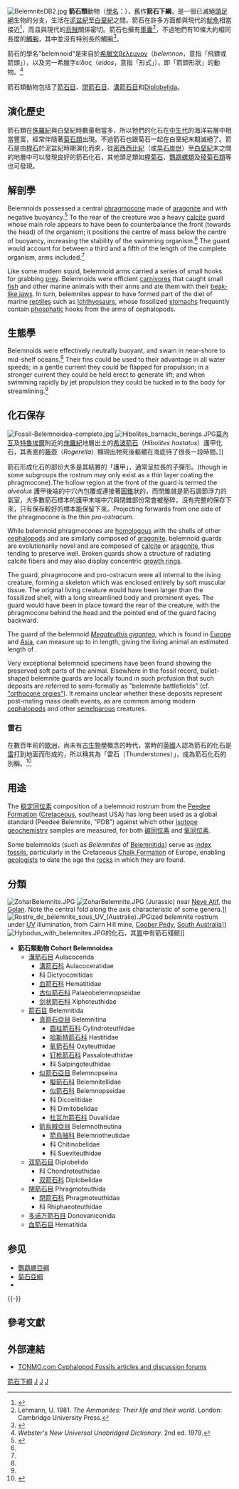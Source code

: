 {{Translating|英語維基百科||time=2018-08-15T02:39:08+00:00}} 
{{Automatic Taxobox
| taxon = Belemnoidea
| authority = Zittel, 1895
| name = 箭石下綱<br />Belemnoidea
| status = 化石
| fossil_range = {{fossil range|earliest=410|339|66}}[[石炭纪|石炭纪]]–[[白垩纪|白垩纪]]
| image = Phragmoteuthis conocauda.JPG
| image_caption = 保存完好的[[閉箭石|閉箭石]]（''Phragmoteuthis conocauda''）化石，顯現出完整的[[外套膜|外套膜]]輪廓及觸腕
| subdivision_ranks = [[目_(生物)|目]]
| subdivision = 
*†[[溝箭石目|溝箭石目]] Aulacocerida
*†[[閉箭石目|閉箭石目]] Phragmoteuthida
*†[[箭石目|箭石目]] Belemnitida
*†[[双箭石目|双箭石目]] Diplobelida
*†[[多诺万箭石目|多诺万箭石目]] Donovaniconida
*†[[血箭石目|血箭石目]] Hematitida
}}
[[Image:BelemniteDB2.jpg|thumb]] 
'''箭石類'''動物（[[學名|學名]]：{{lang|la|'''Belemnoidea'''}}），舊作'''箭石下綱'''，是一個已滅絕[[頭足綱|頭足綱]]生物的分支，生活在[[泥盆紀|泥盆紀]]至[[白堊紀|白堊紀]]之間。箭石在許多方面都與現代的[[魷魚|魷魚]]相當接近<ref>{{cite journal|title=The Middle Eocene Belosaepia ungula (Cephalopoda: Coleoida) from Texas: structure, ontogeny and function|journal=Journal of Paleontology|url=https://www.cambridge.org/core/journals/journal-of-paleontology/article/middle-eocene-belosaepia-ungula-cephalopoda-coleoida-from-texas-structure-ontogeny-and-function/EC5F6450ED5FC7FA43696F93937FA3B4|date=2010/03|volume=84|issue=2|doi=10.1666/09-018r.1|pages=267–287|issn=0022-3360|language=en|accessdate=2018-04-02|author=Thomas E. Yancey, Christopher L. Garvie, Mary Wicksten|archive-date=2018-06-12|archive-url=https://web.archive.org/web/20180612210607/https://www.cambridge.org/core/journals/journal-of-paleontology/article/middle-eocene-belosaepia-ungula-cephalopoda-coleoida-from-texas-structure-ontogeny-and-function/EC5F6450ED5FC7FA43696F93937FA3B4|dead-url=no}}</ref>，而且與現代的[[烏賊|烏賊]]關係密切。箭石也擁有[[墨囊|墨囊]]<ref>Lehmann, U. 1981. ''The Ammonites: Their life and their world''. London: Cambridge University Press.</ref>，不過牠們有10條大約相同長度的[[觸腕|觸腕]]，其中並沒有特別長的觸腕<ref>{{cite journal|url=http://doi.wiley.com/10.1111/j.0031-0239.2004.00395.x|pages=983–998|title=The Jurassic Belemnite Suborder Belemnotheutina|journal=Palaeontology|volume=47|issue=4|date=2004-07-01|issn=1475-4983|language=en|accessdate=2018-04-02|doi=10.1111/j.0031-0239.2004.00395.x|author=Peter Doyle, Emma V. Shakides}}</ref>。

箭石的學名"belemnoid"是來自於[[希臘文|希臘文]]βέλεμνον（''belemnon''，意指「飛鏢或箭頭」），以及另一希臘字είδος（''eidos''，意指「形式」），即「箭頭形狀」的動物。<ref>''Webster's New Universal Unabridged Dictionary.'' 2nd ed. 1979.</ref>

箭石類動物包括了[[箭石目|箭石目]]、[[閉箭石目|閉箭石目]]、[[溝箭石目|溝箭石目]]和[[Diplobelida|Diplobelida]]。

== 演化歷史 ==
箭石類在[[侏羅紀|侏羅紀]]與白堊紀時數量相當多，所以牠們的化石在[[中生代|中生代]]的海洋岩層中相當豐富，經常伴隨著[[菊石類|菊石類]]出現。不過箭石也跟菊石一起在白堊紀末期滅絕了。箭石是由[[桿石目|桿石]]於泥盆紀時期演化而來，從[[密西西比紀|密西西比紀]]（或[[早石炭世|早石炭世]]）至[[白堊紀|白堊紀]]末之間的地層中可以發現良好的箭石化石，其他頭足類如[[桿菊石|桿菊石]]、[[鸚鵡螺亞綱|鸚鵡螺類]]及[[稜菊石目|稜菊石類]]等也可發現。

== 解剖學 ==
Belemnoids possessed a central [[phragmocone|phragmocone]] made of [[aragonite|aragonite]] and with negative buoyancy.<ref name=Monks1996>{{cite journal|title=The Function of the Belemnite Guard|journal=Paläontologische Zeitschrift|doi=10.1007/bf02988082|url=https://link.springer.com/article/10.1007/BF02988082|date=1996-11-01|volume=70|issue=3-4|language=en|pages=425|issn=0031-0220|accessdate=2018-04-02|author=Neale Monks, J. David Hardwick, Andrew S. Gale|archive-date=2019-10-17|archive-url=https://web.archive.org/web/20191017184758/https://link.springer.com/article/10.1007%2FBF02988082|dead-url=no}}</ref>  To the rear of the creature was a heavy [[calcite|calcite]] guard whose main role appears to have been to counterbalance the front (towards the head) of the organism; it positions the centre of mass below the centre of buoyancy, increasing the stability of the swimming organism.<ref name=Monks1996/>  The guard would account for between a third and a fifth of the length of the complete organism, arms included.<ref name=Monks1996/>

Like some modern squid, belemnoid arms carried a series of small hooks for grabbing [[prey|prey]]. Belemnoids were efficient [[carnivore|carnivore]]s that caught small [[fish|fish]] and other marine animals with their arms and ate them with their [[cephalopod_beak|beak-like jaws]]. In turn, belemnites appear to have formed part of the diet of marine [[reptile|reptile]]s such as [[Ichthyosaur|Ichthyosaur]]s, whose fossilized [[stomach|stomach]]s frequently contain [[Phosphate_minerals|phosphatic]] hooks from the arms of cephalopods.

== 生態學 ==
Belemnoids were effectively neutrally buoyant, and swam in near-shore to mid-shelf oceans.<ref name=Monks1996/>  Their fins could be used to their advantage in all water speeds; in a gentle current they could be flapped for propulsion; in a stronger current they could be held erect to generate lift; and when swimming rapidly by jet propulsion they could be tucked in to the body for streamlining.<ref name=Monks1996/>

== 化石保存 ==
[[File:Fossil-Belemnoidea-complete.jpg|thumb]]
[[File:Hibolites_barnacle_borings.JPG|thumb]][[莫內瓦|莫內瓦]]及[[特魯埃爾|特魯埃爾]]附近的[[侏羅紀|侏羅紀]]地層出土的[[希波箭石|希波箭石]]（''Hibolites hastatus''）護甲化石，其表面的[[藤壺|藤壺]]{{tsl|en|Rogerella|袋狀鑽孔跡}}（''Rogerella''）顯現出牠死後軀體在海底待了很長一段時間。]]

箭石形成化石的部份大多是其結實的「護甲」，通常呈拉長的子彈形。(though in some subgroups the rostrum may only exist as a thin layer coating the phragmocone).The hollow region at the front of the guard is termed the ''alveolus'' 護甲後端的中穴內包覆或連接著[[圓錐|圓錐]]狀的{{tsl|en|Phragmocone|閉錐}}，而閉錐就是箭石調節浮力的氣室，大多數箭石標本的護甲末端中穴與閉錐部份常會被壓碎，沒有完整的保存下來，只有保存較好的標本能保留下來。Projecting forwards from one side of the phragmocone is the thin ''pro-ostracum''.

While belemnoid phragmocones are [[Homology_(biology)|homologous]] with the shells of other [[cephalopods|cephalopods]] and are similarly composed of [[aragonite|aragonite]], belemnoid guards are evolutionarily novel and are composed of [[calcite|calcite]] or [[aragonite|aragonite]], thus tending to preserve well. Broken guards show a structure of radiating calcite fibers and may also display concentric [[growth_rings|growth rings]].

The guard, phragmocone and pro-ostracum were all internal to the living creature, forming a skeleton which was enclosed entirely by soft muscular tissue. The original living creature would have been larger than the fossilized shell, with a long streamlined body and prominent eyes. The guard would have been in place toward the rear of the creature, with the phragmocone behind the head and the pointed end of the guard facing backward.

The guard of the belemnoid ''[[Megateuthis_gigantea|Megateuthis gigantea]]'', which is found in [[Europe|Europe]] and [[Asia|Asia]], can measure up to {{convert|46|cm}} in length, giving the living animal an estimated length of {{convert|3|m|ft}}.

Very exceptional belemnoid specimens have been found showing the preserved soft parts of the animal.  Elsewhere in the fossil record, bullet-shaped belemnite guards are locally found in such profusion that such deposits are referred to semi-formally as "belemnite battlefields" (cf. [[orthoceras|"orthocone orgies"]]).  It remains unclear whether these deposits represent post-mating mass death events, as are common among modern [[cephalopods|cephalopods]] and other [[semelparous|semelparous]] creatures.

=== 雷石 ===
在數百年前的[[歐洲|歐洲]]，尚未有[[古生物學|古生物學]]概念的時代，當時的[[英國|英國]]人認為箭石的化石是[[雷|雷]]打到地面而形成的，所以稱其為「雷石（Thunderstones）」，成為箭石化石的別稱。<ref>{{cite web
 |url          = http://www.ucmp.berkeley.edu/taxa/inverts/mollusca/cephalopoda.php
 |title        = The Cephalopoda: Squids, octopuses, nautilus, and ammonites
 |last         = Vendetti
 |first        = Jan
 |year         = 2006
 |publisher    = UC Berkeley
 |accessdate   = 2013-06-07
 |archive-date = 2018-01-03
 |archive-url  = https://web.archive.org/web/20180103171016/http://www.ucmp.berkeley.edu/taxa/inverts/mollusca/cephalopoda.php
 |dead-url     = no
}}</ref>

== 用途 ==
The [[稳定同位素|稳定同位素]] composition of a belemnoid rostrum from the [[Peedee_Formation|Peedee Formation]] ([[Cretaceous|Cretaceous]], southeast USA) has long been used as a global standard (Peedee Belemnite, "PDB") against which other [[isotope_geochemistry|isotope geochemistry]] samples are measured, for both [[碳同位素|碳同位素]] and [[氧同位素|氧同位素]].

Some belemnoids (such as ''Belemnites'' of [[Belemnitida|Belemnitida]]) serve as [[index_fossil|index fossil]]s, particularly in the Cretaceous [[Chalk_Formation|Chalk Formation]] of Europe, enabling [[geologist|geologist]]s to date the age the [[rock_(geology)|rocks]] in which they are found.

== 分類 ==
[[Image:ZoharBelemnite.JPG|thumb]]
[[Image:ZoharBelemnite.JPG|thumb]] (Jurassic) near [[Neve_Atif|Neve Atif]], the [[Golan|Golan]]. Note the central fold along the axis characteristic of some genera.]]
[[File:Rostre_de_bélemnite_sous_UV_(Australie).JPG|thumb]]ized belemnite rostrum under [[ultraviolet|UV]] illumination, from Cairn Hill mine, [[Coober_Pedy|Coober Pedy]], [[South_Australia|South Australia]]]]
[[File:Hybodus_with_belemnites.JPG|thumb]]的化石，其[[胃|胃]]中有箭石殘骸]]

*'''箭石類動物 Cohort Belemnoidea'''
** [[溝箭石目|溝箭石目]] Aulacocerida
*** [[溝箭石科|溝箭石科]] Aulacoceratidae
*** 科 Dictyoconitidae
*** [[血箭石科|血箭石科]] Hematitidae
*** [[古似箭石科|古似箭石科]] Palaeobelemnopseidae
*** [[剑状箭石科|剑状箭石科]] Xiphoteuthidae
** [[箭石目|箭石目]] Belemnitida
*** [[真箭石亞目|真箭石亞目]] Belemnitina
**** [[圆柱箭石科|圆柱箭石科]] Cylindroteuthidae
**** [[哈斯特箭石科|哈斯特箭石科]] Hastitidae
**** [[氧箭石科|氧箭石科]] Oxyteuthidae
**** [[钉枪箭石科|钉枪箭石科]] Passaloteuthidae
**** 科 Salpingoteuthidae
*** [[似箭石亞目|似箭石亞目]] Belemnopseina
**** [[擬箭石科|擬箭石科]] Belemnitellidae
**** [[似箭石科|似箭石科]] Belemnopseidae
**** 科 Dicoelitidae
**** 科 Dimitobelidae
**** [[杜瓦尔箭石科|杜瓦尔箭石科]] Duvaliidae
*** [[箭烏賊亞目|箭烏賊亞目]] Belemnotheutina
**** [[箭烏賊科|箭烏賊科]] Belemnotheutidae
**** 科 Chitinobelidae
**** 科 Sueviteuthidae
** [[双箭石目|双箭石目]] Diplobelida
*** 科 Chondroteuthidae
*** [[双箭石科|双箭石科]] Diplobelidae
** [[閉箭石目|閉箭石目]] Phragmoteuthida
*** [[閉箭石科|閉箭石科]] Phragmoteuthidae
*** 科 Rhiphaeoteuthidae
** [[多诺万箭石目|多诺万箭石目]] Donovaniconida
** [[血箭石目|血箭石目]] Hematitida

== 参见 ==
{{Wikipedia books|Cephalopoda}}
* [[鸚鵡螺亞綱|鸚鵡螺亞綱]]
* [[菊石亞綱|菊石亞綱]]
* {{tsl|en|List of belemnite genera|箭石列表}}
{{-}}

== 參考文獻 ==
{{reflist}}

== 外部連結 ==
{{Commons category|Belemnoidea}}
*[http://www.tonmo.com/science/fossils/fossilsjump.php TONMO.com Cephalopod Fossils articles and discussion forums] {{Wayback|url=http://www.tonmo.com/science/fossils/fossilsjump.php |date=20090207063601 }}
{{fossil cephalopods}}
{{Taxonbar}}
[[Category:箭石下綱|]]
[[Category:頭足綱|J]]
[[Category:史前頭足綱|J]]
[[Category:_1895年描述的分类群|J]]